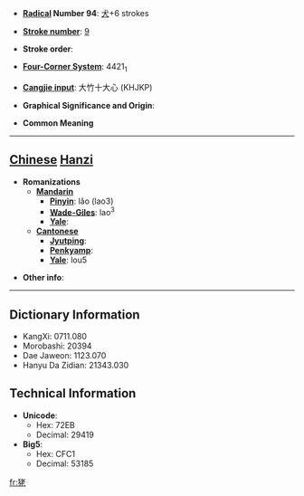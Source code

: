 * '''[[Wiktionary:Chinese radical index| Radical]] Number 94''': [[Wiktionary:Chinese radical index 犬|犬]]+6 strokes

* '''[[Wiktionary:Chinese total strokes index|Stroke number]]''': [[Wiktionary:Chinese total strokes index 9|9]]

* '''Stroke order''': 

* '''[[Wiktionary:Chinese four corner index|Four-Corner System]]''': 4421<sub>1</sub>

* '''[[Wiktionary:Chinese Cangjie index|Cangjie input]]''': 大竹十大心 (KHJKP)

* '''Graphical Significance and Origin''': 

* '''Common Meaning'''

----

== [[Chinese]] [[Hanzi]] ==

* '''Romanizations'''
** '''[[Mandarin]]'''
*** '''[[Pinyin]]''': lǎo (lao3)
*** '''[[Wade-Giles]]''': lao<sup>3</sup>
*** '''[[Yale]]''': 
** '''[[Cantonese]]'''
*** '''[[Jyutping]]''':
*** '''[[Penkyamp]]''': 
*** '''[[Yale]]''': lou5

* '''Other info''': 

----

== Dictionary Information ==

* KangXi: 0711.080
* Morobashi: 20394
* Dae Jaweon: 1123.070
* Hanyu Da Zidian: 21343.030

== Technical Information ==

* '''Unicode''':
** Hex: 72EB
** Decimal: 29419
* '''Big5''':
** Hex: CFC1
** Decimal: 53185

[[fr:狫]]